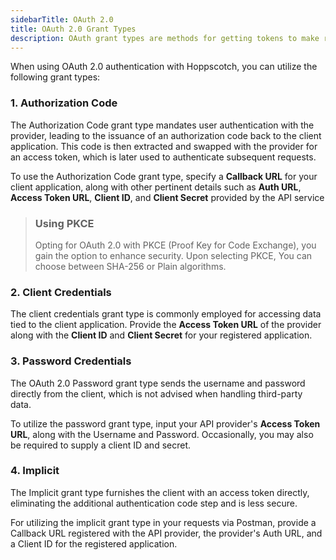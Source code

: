 ```yaml
---
sidebarTitle: OAuth 2.0
title: OAuth 2.0 Grant Types
description: OAuth grant types are methods for getting tokens to make requests to a resource server. 
---
```


When using OAuth 2.0 authentication with Hoppscotch, you can utilize the following grant types:


### 1. Authorization Code

The Authorization Code grant type mandates user authentication with the provider, leading to the issuance of an authorization code back to the client application. This code is then extracted and swapped with the provider for an access token, which is later used to authenticate subsequent requests.

To use the Authorization Code grant type, specify a **Callback URL** for your client application, along with other pertinent details such as **Auth URL**, **Access Token URL**, **Client ID**, and **Client Secret** provided by the API service

> ### Using PKCE
> 
> Opting for OAuth 2.0 with PKCE (Proof Key for Code Exchange), you gain the option to enhance security. Upon selecting PKCE, You can choose between SHA-256 or Plain algorithms.

### 2. Client Credentials

The client credentials grant type is commonly employed for accessing data tied to the client application. Provide the **Access Token URL** of the provider along with the **Client ID** and **Client Secret** for your registered application.

### 3. Password Credentials

The OAuth 2.0 Password grant type sends the username and password directly from the client, which is not advised when handling third-party data.

To utilize the password grant type, input your API provider's **Access Token URL**, along with the Username and Password. Occasionally, you may also be required to supply a client ID and secret.

### 4. Implicit

The Implicit grant type furnishes the client with an access token directly, eliminating the additional authentication code step and is less secure.

For utilizing the implicit grant type in your requests via Postman, provide a Callback URL registered with the API provider, the provider's Auth URL, and a Client ID for the registered application.